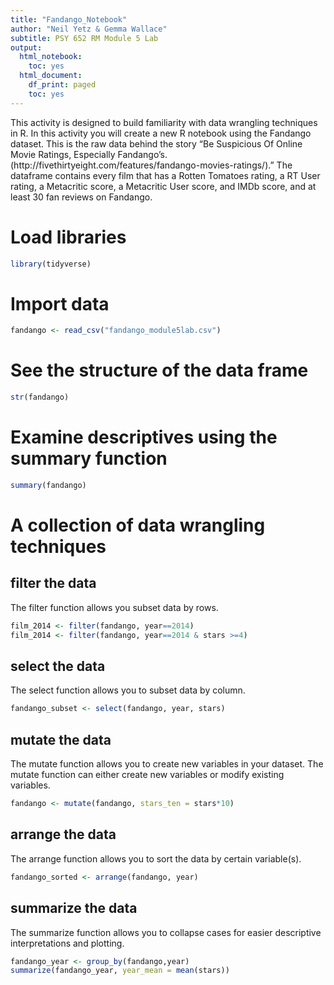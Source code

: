 ```yaml
---
title: "Fandango_Notebook"
author: "Neil Yetz & Gemma Wallace"
subtitle: PSY 652 RM Module 5 Lab
output:
  html_notebook:
    toc: yes
  html_document:
    df_print: paged
    toc: yes
---
```

This activity is designed to build familiarity with data wrangling techniques in R.
In this activity you will create a new R notebook using the Fandango dataset. This is the raw data behind the story "Be Suspicious Of Online Movie Ratings, Especially Fandango's. (http://fivethirtyeight.com/features/fandango-movies-ratings/).”  The dataframe contains every film that has a Rotten Tomatoes rating, a RT User rating, a Metacritic score, a Metacritic User score, and IMDb score, and at least 30 fan reviews on Fandango.  

# Load libraries
```r
library(tidyverse)
```

# Import data
```r
fandango <- read_csv("fandango_module5lab.csv")
```

# See the structure of the data frame
```r
str(fandango)
```

# Examine descriptives using the summary function
```r
summary(fandango)
```

# A collection of data wrangling techniques

## filter the data
The filter function allows you subset data by rows.
```r
film_2014 <- filter(fandango, year==2014)
film_2014 <- filter(fandango, year==2014 & stars >=4)
```

## select the data
The select function allows you to subset data by column.
```r
fandango_subset <- select(fandango, year, stars)
```

## mutate the data
The mutate function allows you to create new variables in your dataset. The mutate function can either create new variables or modify existing variables.
```r
fandango <- mutate(fandango, stars_ten = stars*10)
```

## arrange the data
The arrange function allows you to sort the data by certain variable(s).
```r
fandango_sorted <- arrange(fandango, year)
```

## summarize the data
The summarize function allows you to collapse cases for easier descriptive interpretations and plotting.
```r
fandango_year <- group_by(fandango,year)
summarize(fandango_year, year_mean = mean(stars))
```
